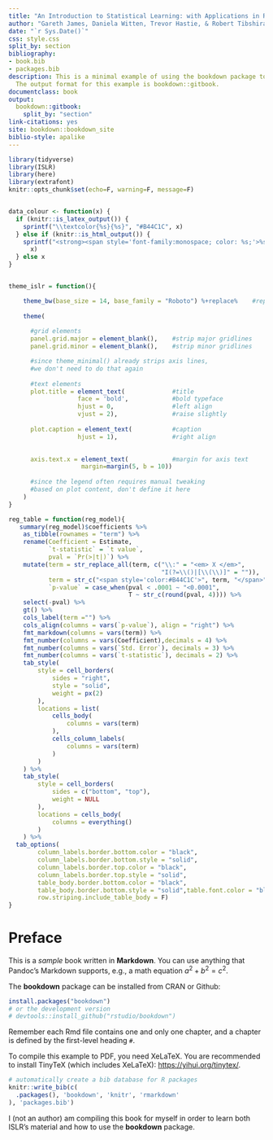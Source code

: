 ```yaml
--- 
title: "An Introduction to Statistical Learning: with Applications in R"
author: "Gareth James, Daniela Witten, Trevor Hastie, & Robert Tibshirani"
date: "`r Sys.Date()`"
css: style.css
split_by: section
bibliography:
- book.bib
- packages.bib
description: This is a minimal example of using the bookdown package to write a book.
  The output format for this example is bookdown::gitbook.
documentclass: book
output:
  bookdown::gitbook:
    split_by: "section"
link-citations: yes
site: bookdown::bookdown_site
biblio-style: apalike
---
```


```r
library(tidyverse)
library(ISLR)
library(here)
library(extrafont)
knitr::opts_chunk$set(echo=F, warning=F, message=F)


data_colour <- function(x) {
  if (knitr::is_latex_output()) {
    sprintf("\\textcolor{%s}{%s}", "#B44C1C", x)
  } else if (knitr::is_html_output()) {
    sprintf("<strong><span style='font-family:monospace; color: %s;'>%s</span></strong>", "#B44C1C", 
      x)
  } else x
}


theme_islr = function(){ 

    theme_bw(base_size = 14, base_family = "Roboto") %+replace%    #replace elements we want to change
    
    theme(
      
      #grid elements
      panel.grid.major = element_blank(),    #strip major gridlines
      panel.grid.minor = element_blank(),    #strip minor gridlines

      #since theme_minimal() already strips axis lines, 
      #we don't need to do that again
      
      #text elements
      plot.title = element_text(             #title
                   face = 'bold',            #bold typeface
                   hjust = 0,                #left align
                   vjust = 2),               #raise slightly
      
      plot.caption = element_text(           #caption
                   hjust = 1),               #right align
      

      axis.text.x = element_text(            #margin for axis text
                    margin=margin(5, b = 10))
      
      #since the legend often requires manual tweaking 
      #based on plot content, don't define it here
    )
}

reg_table = function(reg_model){
   summary(reg_model)$coefficients %>% 
    as_tibble(rownames = "term") %>% 
    rename(Coefficient = Estimate, 
           `t-statistic` = `t value`, 
           pval = `Pr(>|t|)`) %>% 
    mutate(term = str_replace_all(term, c("\\:" = "<em> X </em>",
                                          "I(?=\\()|[\\(\\)]" = "")),
           term = str_c("<span style='color:#B44C1C'>", term, "</span>"),
           `p-value` = case_when(pval < .0001 ~ "<0.0001",
                                 T ~ str_c(round(pval, 4)))) %>%
    select(-pval) %>% 
    gt() %>% 
    cols_label(term ="") %>% 
    cols_align(columns = vars(`p-value`), align = "right") %>% 
    fmt_markdown(columns = vars(term)) %>% 
    fmt_number(columns = vars(Coefficient),decimals = 4) %>% 
    fmt_number(columns = vars(`Std. Error`), decimals = 3) %>% 
    fmt_number(columns = vars(`t-statistic`), decimals = 2) %>% 
    tab_style(
        style = cell_borders(
            sides = "right",
            style = "solid",
            weight = px(2)
        ),
        locations = list(
            cells_body(
                columns = vars(term)
            ),
            cells_column_labels(
                columns = vars(term)
            )
        )
    ) %>% 
    tab_style(
        style = cell_borders(
            sides = c("bottom", "top"),
            weight = NULL
        ),
        locations = cells_body(
            columns = everything()
        )
    ) %>% 
  tab_options(
        column_labels.border.bottom.color = "black",
        column_labels.border.bottom.style = "solid",
        column_labels.border.top.color = "black",
        column_labels.border.top.style = "solid",
        table_body.border.bottom.color = "black",
        table_body.border.bottom.style = "solid",table.font.color = "black",
        row.striping.include_table_body = F)
}
```

# Preface

This is a _sample_ book written in **Markdown**. You can use anything that Pandoc's Markdown supports, e.g., a math equation $a^2 + b^2 = c^2$.

The **bookdown** package can be installed from CRAN or Github:

```r
install.packages("bookdown")
# or the development version
# devtools::install_github("rstudio/bookdown")
```

Remember each Rmd file contains one and only one chapter, and a chapter is defined by the first-level heading `#`.

To compile this example to PDF, you need XeLaTeX. You are recommended to install TinyTeX (which includes XeLaTeX): <https://yihui.org/tinytex/>.

```r
# automatically create a bib database for R packages
knitr::write_bib(c(
  .packages(), 'bookdown', 'knitr', 'rmarkdown'
), 'packages.bib')
```

I (not an author) am compiling this book for myself in order to learn both ISLR's material and how to use the **bookdown** package. 


